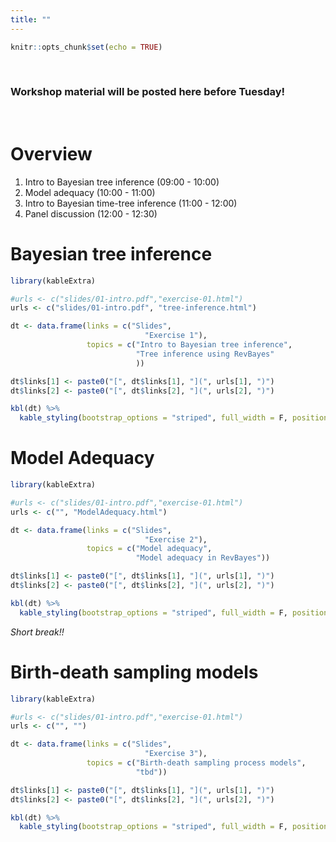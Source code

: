 ```yaml
---
title: ""
---
```


```r
knitr::opts_chunk$set(echo = TRUE)
```

\

### Workshop material will be posted here before Tuesday!

\

# Overview

1. Intro to Bayesian tree inference (09:00 - 10:00)
2. Model adequacy (10:00 - 11:00)
3. Intro to Bayesian time-tree inference (11:00 - 12:00)
4. Panel discussion (12:00 - 12:30)

# Bayesian tree inference

```r
library(kableExtra)

#urls <- c("slides/01-intro.pdf","exercise-01.html")
urls <- c("slides/01-intro.pdf", "tree-inference.html")

dt <- data.frame(links = c("Slides", 
                              "Exercise 1"),
                 topics = c("Intro to Bayesian tree inference", 
                            "Tree inference using RevBayes"
                            ))

dt$links[1] <- paste0("[", dt$links[1], "](", urls[1], ")")
dt$links[2] <- paste0("[", dt$links[2], "](", urls[2], ")")

kbl(dt) %>%
  kable_styling(bootstrap_options = "striped", full_width = F, position = "left")

```

# Model Adequacy

```r
library(kableExtra)

#urls <- c("slides/01-intro.pdf","exercise-01.html")
urls <- c("", "ModelAdequacy.html")

dt <- data.frame(links = c("Slides", 
                              "Exercise 2"),
                 topics = c("Model adequacy",
                            "Model adequacy in RevBayes"))

dt$links[1] <- paste0("[", dt$links[1], "](", urls[1], ")")
dt$links[2] <- paste0("[", dt$links[2], "](", urls[2], ")")

kbl(dt) %>%
  kable_styling(bootstrap_options = "striped", full_width = F, position = "left")

```

*Short break!!*

# Birth-death sampling models

```r
library(kableExtra)

#urls <- c("slides/01-intro.pdf","exercise-01.html")
urls <- c("", "")

dt <- data.frame(links = c("Slides", 
                              "Exercise 3"),
                 topics = c("Birth-death sampling process models",
                            "tbd"))

dt$links[1] <- paste0("[", dt$links[1], "](", urls[1], ")")
dt$links[2] <- paste0("[", dt$links[2], "](", urls[2], ")")

kbl(dt) %>%
  kable_styling(bootstrap_options = "striped", full_width = F, position = "left")

```

